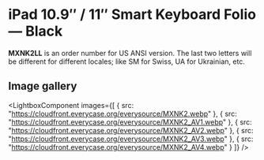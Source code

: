
# iPad 10.9″ / 11″ Smart Keyboard Folio — Black

<Callout type='info' emoji='👉🏻'>**MXNK2LL** is an order number for US ANSI version. The last two letters will be different for different locales; like SM for Swiss, UA for Ukrainian, etc.</Callout>

## Image gallery

<LightboxComponent
    images={[
      {
        src: "https://cloudfront.everycase.org/everysource/MXNK2.webp"
      },
      {
        src: "https://cloudfront.everycase.org/everysource/MXNK2_AV1.webp"
      },
      {
        src: "https://cloudfront.everycase.org/everysource/MXNK2_AV2.webp"
      },
      {
        src: "https://cloudfront.everycase.org/everysource/MXNK2_AV3.webp"
      },
      {
        src: "https://cloudfront.everycase.org/everysource/MXNK2_AV4.webp"
      }
    ]}
  />
